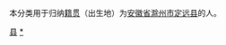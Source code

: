 {{Catnav|頁面分類|各種主題的頁面分類|依中国各省来作的分类|各地中国人|安徽人|滁州人}}
{{Catnav|頁面分類|人物|各國人物|中国人|各地中国人|安徽人|滁州人}}

本分类用于归纳[[籍贯|籍贯]]（出生地）为[[安徽省|安徽省]][[滁州市|滁州市]][[定远县|定远县]]的人。

[[Category:滁州人|县]]
[[Category:定远县|*]]